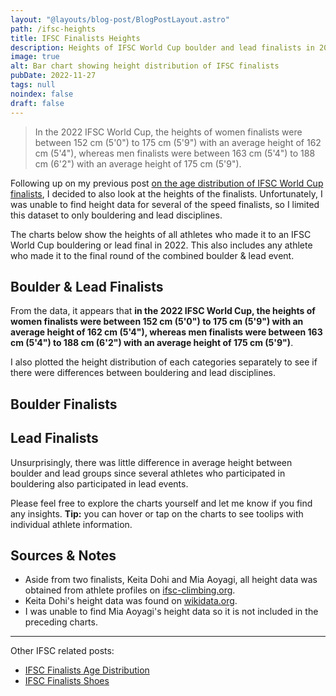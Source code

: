 ```yaml
---
layout: "@layouts/blog-post/BlogPostLayout.astro"
path: /ifsc-heights
title: IFSC Finalists Heights
description: Heights of IFSC World Cup boulder and lead finalists in 2022
image: true
alt: Bar chart showing height distribution of IFSC finalists
pubDate: 2022-11-27
tags: null
noindex: false
draft: false
---
```




> In the 2022 IFSC World Cup, the heights of women finalists were between 152
> cm (5'0") to 175 cm (5'9") with an average height of 162 cm (5'4"), whereas
> men finalists were between 163 cm (5'4") to 188 cm (6'2") with an average
> height of 175 cm (5'9").

Following up on my previous post [on the age distribution of IFSC World Cup
finalists](/ifsc-ages), I decided to also look at the heights of the finalists.
Unfortunately, I was unable to find height data for several of the speed
finalists, so I limited this dataset to only bouldering and lead disciplines.

The charts below show the heights of all athletes who made it to an IFSC World
Cup bouldering or lead final in 2022. This also includes any athlete who made it
to the final round of the combined boulder & lead event.

## Boulder & Lead Finalists

<PlotlyPlot>
  <BoulderAndLeadWhite slot="white" />
  <BoulderAndLeadDark slot="dark" />
</PlotlyPlot>

From the data, it appears that **in the 2022 IFSC World Cup, the heights of
women finalists were between 152 cm (5'0") to 175 cm (5'9") with an average
height of 162 cm (5'4"), whereas men finalists were between 163 cm (5'4") to
188 cm (6'2") with an average height of 175 cm (5'9")**.

I also plotted the height distribution of each categories separately to see if
there were differences between bouldering and lead disciplines.

## Boulder Finalists

<PlotlyPlot>
  <BoulderWhite slot="white" />
  <BoulderDark slot="dark" />
</PlotlyPlot>

## Lead Finalists

<PlotlyPlot>
  <LeadWhite slot="white" />
  <LeadDark slot="dark" />
</PlotlyPlot>

Unsurprisingly, there was little difference in average height between boulder
and lead groups since several athletes who participated in bouldering also
participated in lead events.

Please feel free to explore the charts yourself and let me know if you find any
insights. **Tip:** you can hover or tap on the charts to see toolips with
individual athlete information.

## Sources & Notes

- Aside from two finalists, Keita Dohi and Mia Aoyagi, all height data was
  obtained from athlete profiles on
  [ifsc-climbing.org](https://ifsc-climbing.org).
- Keita Dohi's height data was found on
  [wikidata.org](https://www.wikidata.org/wiki/Q57241609).
- I was unable to find Mia Aoyagi's height data so it is not included in the
  preceding charts.

<hr />

Other IFSC related posts:

- [IFSC Finalists Age Distribution](/ifsc-ages)
- [IFSC Finalists Shoes](/ifsc-shoes)
